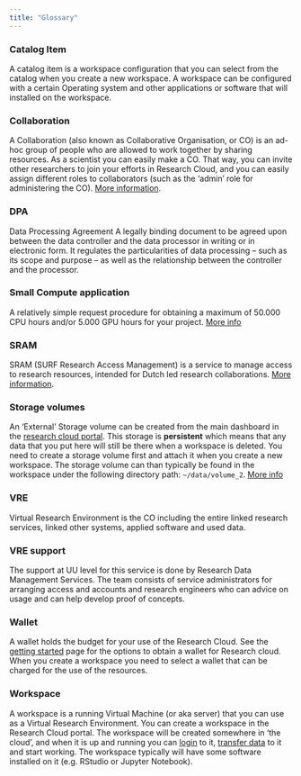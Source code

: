 ```yaml
---
title: "Glossary"
---
```


### Catalog Item
A catalog item is a workspace configuration that you can select from the catalog when you create a new workspace. A workspace can be configured with a certain Operating system and other applications or software that will installed on the workspace.

### Collaboration
A Collaboration (also known as Collaborative Organisation, or CO) is an ad-hoc group of people who are allowed to work together by sharing resources. As a scientist you can easily make a CO. That way, you can invite other researchers to join your efforts in Research Cloud, and you can easily assign different roles to collaborators (such as the 'admin' role for administering the CO). [More information](https://servicedesk.surf.nl/wiki/pages/viewpage.action?pageId=17825822).

### DPA
Data Processing Agreement
A legally binding document to be agreed upon between the data controller and the data processor in writing or in electronic form. It regulates the particularities of data processing – such as its scope and purpose – as well as the relationship between the controller and the processor.

### Small Compute application
A relatively simple request procedure for obtaining a maximum of 50.000 CPU hours and/or 5.000 GPU hours for your project.
[More info](funding.qmd)

### SRAM
SRAM (SURF Research Access Management) is a service to manage access to research resources, intended for Dutch led research collaborations. [More information](https://wiki.surfnet.nl/pages/viewpage.action?pageId=31105834).

### Storage volumes
An 'External' Storage volume can be created from the main dashboard in the [research cloud portal](https://portal.live.surfresearchcloud.nl/). This storage is **persistent** which means that any data that you put here will still be there when a workspace is deleted. You need to create a storage volume first and attach it when you create a new workspace. The storage volume can than typically be found in the workspace under the following directory path: `~/data/volume_2`.
[More info](https://servicedesk.surf.nl/wiki/display/WIKI/External+storage+volumes)

### VRE 
Virtual Research Environment is the CO including the entire linked research services, linked other systems, applied software and used data. 

### VRE support
The support at UU level for this service is done by Research Data Management Services. The team consists of service administrators for arranging access and accounts and research engineers who can advice on usage and can help develop proof of concepts. 

### Wallet
A wallet holds the budget for your use of the Research Cloud. See the [getting started](onboarding.qmd) page for the options to obtain a wallet for Research cloud. When you create a workspace you need to select a wallet that can be charged for the use of the resources.

### Workspace
A workspace is a running Virtual Machine (or aka server) that you can use as a Virtual Research Environment. You can create a workspace in the Research Cloud portal. The workspace will be created somewhere in 'the cloud', and when it is up and running you can [login](first-steps.qmd#getting-access-to-your-workspace) to it, [transfer data](first-steps.qmd#transferring-data) to it and start working. The workspace typically will have some software installed on it (e.g. RStudio or Jupyter Notebook).





